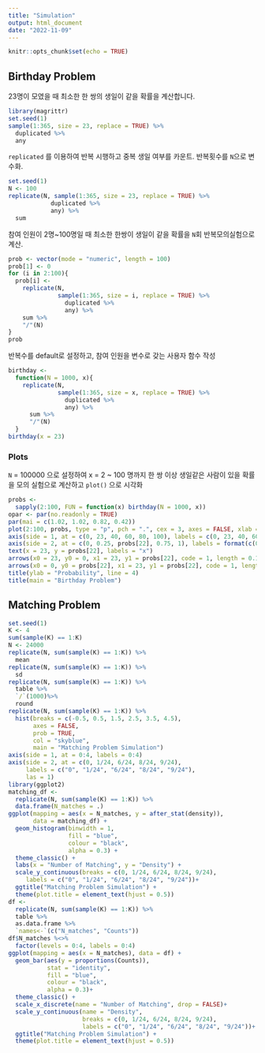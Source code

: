 ```yaml
---
title: "Simulation"
output: html_document
date: "2022-11-09"
---
```


```r
knitr::opts_chunk$set(echo = TRUE)
```

## Birthday Problem

23명이 모였을 때 최소한 한 쌍의 생일이 같을 확률을 계산합니다.

```r
library(magrittr)
set.seed(1)
sample(1:365, size = 23, replace = TRUE) %>%
  duplicated %>%
  any 
```
`replicated` 를 이용하여 반복 시행하고 중복 생일 여부를 카운트. 반복횟수를 `N`으로 변수화.

```r
set.seed(1)
N <- 100
replicate(N, sample(1:365, size = 23, replace = TRUE) %>% 
            duplicated %>% 
            any) %>%
  sum
```
참여 인원이 2명~100명일 때 최소한 한쌍이 생일이 같을 확률을 `N`회 반복모의실험으로 계산.

```r
prob <- vector(mode = "numeric", length = 100)
prob[1] <- 0
for (i in 2:100){
  prob[i] <- 
    replicate(N, 
              sample(1:365, size = i, replace = TRUE) %>% 
                duplicated %>% 
                any) %>%
    sum %>%
    "/"(N)
}
prob

```

반복수를 default로 설정하고, 참여 인원을 변수로 갖는 사용자 함수 작성

```r
birthday <- 
  function(N = 1000, x){
    replicate(N, 
              sample(1:365, size = x, replace = TRUE) %>% 
                duplicated %>% 
                any) %>%
      sum %>%
      "/"(N)
  }
birthday(x = 23)
```

### Plots

`N` = 100000 으로 설정하여 x = 2 ~ 100 명까지 한 쌍 이상 생일같은 사람이 있을 확률을 모의 실험으로 계산하고 `plot()` 으로 시각화

```r
probs <- 
  sapply(2:100, FUN = function(x) birthday(N = 1000, x))
opar <- par(no.readonly = TRUE)
par(mai = c(1.02, 1.02, 0.82, 0.42))
plot(2:100, probs, type = "p", pch = ".", cex = 3, axes = FALSE, xlab = "Number of People", ylab = "")
axis(side = 1, at = c(0, 23, 40, 60, 80, 100), labels = c(0, 23, 40, 60, 80, 100))
axis(side = 2, at = c(0, 0.25, probs[22], 0.75, 1), labels = format(c(0, 0.25, probs[22], 0.75, 1), digits = 4), las = 1)
text(x = 23, y = probs[22], labels = "x")
arrows(x0 = 23, y0 = 0, x1 = 23, y1 = probs[22], code = 1, length = 0.15)
arrows(x0 = 0, y0 = probs[22], x1 = 23, y1 = probs[22], code = 1, length = 0.15)
title(ylab = "Probability", line = 4)
title(main = "Birthday Problem")
```

## Matching Problem

```r
set.seed(1)
K <- 4
sum(sample(K) == 1:K)
N <- 24000
replicate(N, sum(sample(K) == 1:K)) %>%
  mean
replicate(N, sum(sample(K) == 1:K)) %>%
  sd
replicate(N, sum(sample(K) == 1:K)) %>%
  table %>%
  `/`(1000)%>%
  round
replicate(N, sum(sample(K) == 1:K)) %>%
  hist(breaks = c(-0.5, 0.5, 1.5, 2.5, 3.5, 4.5), 
       axes = FALSE,
       prob = TRUE,
       col = "skyblue",
       main = "Matching Problem Simulation")
axis(side = 1, at = 0:4, labels = 0:4)
axis(side = 2, at = c(0, 1/24, 6/24, 8/24, 9/24),
     labels = c("0", "1/24", "6/24", "8/24", "9/24"),
     las = 1)
library(ggplot2)
matching_df <- 
  replicate(N, sum(sample(K) == 1:K)) %>%
  data.frame(N_matches = .)
ggplot(mapping = aes(x = N_matches, y = after_stat(density)), 
       data = matching_df) +
  geom_histogram(binwidth = 1, 
                 fill = "blue", 
                 colour = "black", 
                 alpha = 0.3) +
  theme_classic() +
  labs(x = "Number of Matching", y = "Density") +
  scale_y_continuous(breaks = c(0, 1/24, 6/24, 8/24, 9/24),
     labels = c("0", "1/24", "6/24", "8/24", "9/24"))+
  ggtitle("Matching Problem Simulation") +
  theme(plot.title = element_text(hjust = 0.5))
df <- 
  replicate(N, sum(sample(K) == 1:K)) %>%
  table %>%
  as.data.frame %>%
  `names<-`(c("N_matches", "Counts"))
df$N_matches %<>%
  factor(levels = 0:4, labels = 0:4)
ggplot(mapping = aes(x = N_matches), data = df) +
  geom_bar(aes(y = proportions(Counts)), 
           stat = "identity",
           fill = "blue",
           colour = "black",
           alpha = 0.3)+
  theme_classic() +
  scale_x_discrete(name = "Number of Matching", drop = FALSE)+
  scale_y_continuous(name = "Density", 
                     breaks = c(0, 1/24, 6/24, 8/24, 9/24),
                     labels = c("0", "1/24", "6/24", "8/24", "9/24"))+
  ggtitle("Matching Problem Simulation") +
  theme(plot.title = element_text(hjust = 0.5))
  
```


